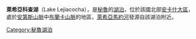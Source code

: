 {{coord|9|17|09|S|77|30|20|W|display=title|region:PE_type:waterbody_source:GNS-enwiki}}

'''萊希亞科查湖'''（Lake Lejiacocha），是[[秘魯|秘魯]]的[[湖泊|湖泊]]，位於該國北部[[安卡什大區|安卡什大區]]，處於[[安第斯山脈|安第斯山脈]]中[[布蘭卡山脈|布蘭卡山脈]]的地區，[[萊希亞馬約河|萊希亞馬約河]]發源自該湖泊附近。

{{Peru-geo-stub}}
[[Category:秘魯湖泊|Category:秘魯湖泊]]